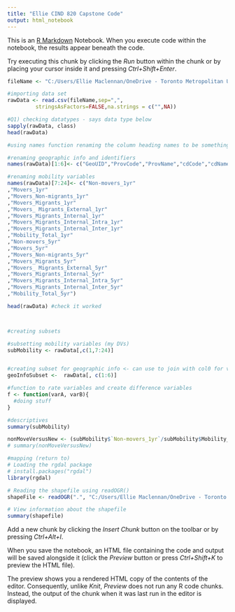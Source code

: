 ```yaml
---
title: "Ellie CIND 820 Capstone Code"
output: html_notebook
---
```


This is an [R Markdown](http://rmarkdown.rstudio.com) Notebook. When you execute code within the notebook, the results appear beneath the code. 

Try executing this chunk by clicking the *Run* button within the chunk or by placing your cursor inside it and pressing *Ctrl+Shift+Enter*. 

```r

fileName <- "C:/Users/Ellie Maclennan/OneDrive - Toronto Metropolitan University/Certificate - CIND820/Data/2016_CSD_Capstone/2016_CSD_Data.csv"

#importing data set
rawData <- read.csv(fileName,sep=",",
         stringsAsFactors=FALSE,na.strings = c("",NA))

#Q1) checking datatypes - says data type below
sapply(rawData, class)
head(rawData)
```


```r
#using names function renaming the column heading names to be something more intuitive, for now keeping other column names as they are

#renaming geographic info and identifiers
names(rawData)[1:6]<- c("GeoUID","ProvCode","ProvName","cdCode","cdName","daName")

#renaming mobility variables
names(rawData)[7:24]<- c("Non-movers_1yr"
,"Movers_1yr"
,"Movers_Non-migrants_1yr"
,"Movers_Migrants_1yr"
,"Movers_ Migrants_External_1yr"
,"Movers_Migrants_Internal_1yr"
,"Movers_Migrants_Internal_Intra_1yr"
,"Movers_Migrants_Internal_Inter_1yr"
,"Mobility_Total_1yr"
,"Non-movers_5yr"
,"Movers_5yr"
,"Movers_Non-migrants_5yr"
,"Movers_Migrants_5yr"
,"Movers_ Migrants_External_5yr"
,"Movers_Migrants_Internal_5yr"
,"Movers_Migrants_Internal_Intra_5yr"
,"Movers_Migrants_Internal_Inter_5yr"
,"Mobility_Total_5yr")

head(rawData) #check it worked




```


```r
#creating subsets

#subsetting mobility variables (my DVs)
subMobility <- rawData[,c(1,7:24)]


#creating subset for geographic info <- can use to join with col0 for visualization later
geoInfoSubset <-  rawData[, c(1:6)]
```


```r
#function to rate variables and create difference variables
f <- function(varA, varB){
  #doing stuff
}

```


```r
#descriptives
summary(subMobility)

nonMoveVersusNew <- (subMobility$`Non-movers_1yr`/subMobility$Mobility_Total_1yr)- (subMobility$Movers_1yr/subMobility$Mobility_Total_1yr)
# summary(nonMoveVersusNew)

```


```r

#mapping (return to)
# Loading the rgdal package
# install.packages("rgdal")
library(rgdal)

# Reading the shapefile using readOGR()
shapeFile <- readOGR(".", "C:/Users/Ellie Maclennan/OneDrive - Toronto Metropolitan University/Certificate - CIND820/Data/Geographic Files/2016_DA_BoundaryFile/lda_000b16a_e.shp")

# View information about the shapefile
summary(shapefile)
```

Add a new chunk by clicking the *Insert Chunk* button on the toolbar or by pressing *Ctrl+Alt+I*.

When you save the notebook, an HTML file containing the code and output will be saved alongside it (click the *Preview* button or press *Ctrl+Shift+K* to preview the HTML file).

The preview shows you a rendered HTML copy of the contents of the editor. Consequently, unlike *Knit*, *Preview* does not run any R code chunks. Instead, the output of the chunk when it was last run in the editor is displayed.

